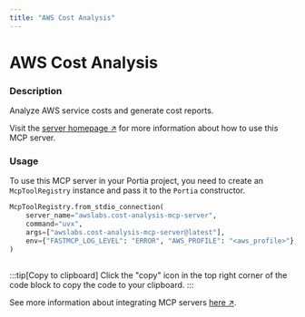 ```yaml
---
title: "AWS Cost Analysis"
---
```

<!-- WARNING: This file is auto-generated by generate_tool_docs.py. Do not edit manually. -->


# AWS Cost Analysis

### Description

Analyze AWS service costs and generate cost reports.

Visit the [server homepage ↗](https://github.com/awslabs/mcp/tree/HEAD/src/cost-analysis-mcp-server) for more information about how to use this MCP server.

### Usage

To use this MCP server in your Portia project, you need to create an `McpToolRegistry` instance and pass it to the `Portia` constructor.

```python
McpToolRegistry.from_stdio_connection(
    server_name="awslabs.cost-analysis-mcp-server",
    command="uvx",
    args=["awslabs.cost-analysis-mcp-server@latest"],
    env={"FASTMCP_LOG_LEVEL": "ERROR", "AWS_PROFILE": "<aws_profile>"},
)
                    
```

:::tip[Copy to clipboard]
Click the "copy" icon in the top right corner of the code block to copy the code to your clipboard.
:::

See more information about integrating MCP servers [here ↗](/mcp-servers).

